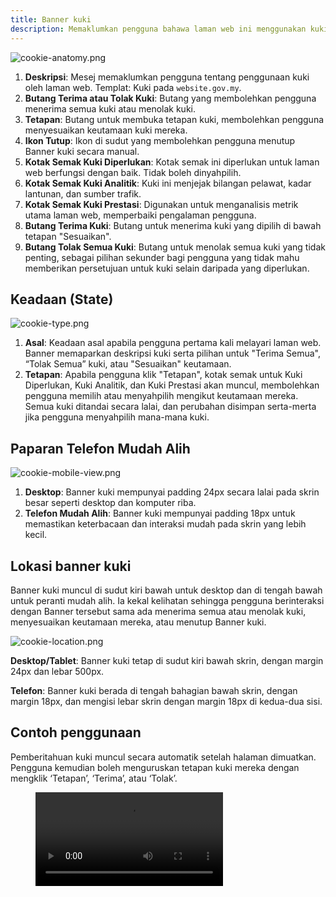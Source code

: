 ```yaml
---
title: Banner kuki
description: Memaklumkan pengguna bahawa laman web ini menggunakan kuki untuk meningkatkan pengalaman mereka dan memberi mereka pilihan untuk menguruskan keutamaan persetujuan melalui tetapan kuki. Ia biasanya muncul apabila pengguna melayari laman web buat kali pertama.
---
```



![cookie-anatomy.png](/design/cookie-anatomy.png)

1. **Deskripsi**: Mesej memaklumkan pengguna tentang penggunaan kuki oleh laman web. Templat: Kuki pada `website.gov.my`.
2. **Butang Terima atau Tolak Kuki**: Butang yang membolehkan pengguna menerima semua kuki atau menolak kuki.
3. **Tetapan**: Butang untuk membuka tetapan kuki, membolehkan pengguna menyesuaikan keutamaan kuki mereka.
4. **Ikon Tutup**: Ikon di sudut yang membolehkan pengguna menutup Banner kuki secara manual.
5. **Kotak Semak Kuki Diperlukan**: Kotak semak ini diperlukan untuk laman web berfungsi dengan baik. Tidak boleh dinyahpilih.
6. **Kotak Semak Kuki Analitik**: Kuki ini menjejak bilangan pelawat, kadar lantunan, dan sumber trafik.
7. **Kotak Semak Kuki Prestasi**: Digunakan untuk menganalisis metrik utama laman web, memperbaiki pengalaman pengguna.
8. **Butang Terima Kuki**: Butang untuk menerima kuki yang dipilih di bawah tetapan "Sesuaikan".
9. **Butang Tolak Semua Kuki**: Butang untuk menolak semua kuki yang tidak penting, sebagai pilihan sekunder bagi pengguna yang tidak mahu memberikan persetujuan untuk kuki selain daripada yang diperlukan.

## Keadaan (State)

![cookie-type.png](/design/cookie-type.png)

1. **Asal**: Keadaan asal apabila pengguna pertama kali melayari laman web. Banner memaparkan deskripsi kuki serta pilihan untuk "Terima Semua", “Tolak Semua” kuki, atau "Sesuaikan" keutamaan.
2. **Tetapan**: Apabila pengguna klik "Tetapan", kotak semak untuk Kuki Diperlukan, Kuki Analitik, dan Kuki Prestasi akan muncul, membolehkan pengguna memilih atau menyahpilih mengikut keutamaan mereka. Semua kuki ditandai secara lalai, dan perubahan disimpan serta-merta jika pengguna menyahpilih mana-mana kuki.

## Paparan Telefon Mudah Alih

![cookie-mobile-view.png](/design/cookie-mobile-view.png)

1. **Desktop**: Banner kuki mempunyai padding 24px secara lalai pada skrin besar seperti desktop dan komputer riba.
2. **Telefon Mudah Alih**: Banner kuki mempunyai padding 18px untuk memastikan keterbacaan dan interaksi mudah pada skrin yang lebih kecil.

## Lokasi banner kuki

Banner kuki muncul di sudut kiri bawah untuk desktop dan di tengah bawah untuk peranti mudah alih. Ia kekal kelihatan sehingga pengguna berinteraksi dengan Banner tersebut sama ada menerima semua atau menolak kuki, menyesuaikan keutamaan mereka, atau menutup Banner kuki.

![cookie-location.png](/design/cookie-location.png)

**Desktop/Tablet**: Banner kuki tetap di sudut kiri bawah skrin, dengan margin 24px dan lebar 500px.

**Telefon**: Banner kuki berada di tengah bahagian bawah skrin, dengan margin 18px, dan mengisi lebar skrin dengan margin 18px di kedua-dua sisi.

## Contoh penggunaan

Pemberitahuan kuki muncul secara automatik setelah halaman dimuatkan. Pengguna kemudian boleh menguruskan tetapan kuki mereka dengan mengklik ‘Tetapan’, ‘Terima’, atau ‘Tolak’.

<figure>
  <video controls="true" allowfullscreen="true">
    <source src={s3("/design/cookie-demo.mov")} type="video/mp4" />
  </video>
</figure>
